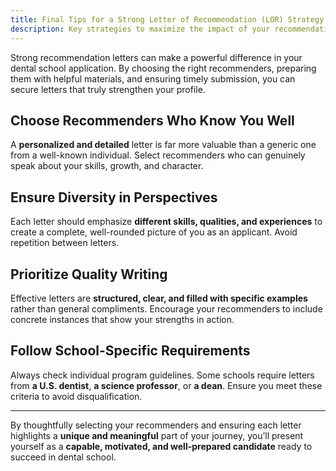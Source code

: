 ```yaml
---
title: Final Tips for a Strong Letter of Recommendation (LOR) Strategy
description: Key strategies to maximize the impact of your recommendation letters for U.S. dental school applications
---
```


Strong recommendation letters can make a powerful difference in your dental
school application. By choosing the right recommenders, preparing them with
helpful materials, and ensuring timely submission, you can secure letters that
truly strengthen your profile.

## Choose Recommenders Who Know You Well

A **personalized and detailed** letter is far more valuable than a generic one
from a well-known individual. Select recommenders who can genuinely speak about
your skills, growth, and character.

## Ensure Diversity in Perspectives

Each letter should emphasize **different skills, qualities, and experiences** to
create a complete, well-rounded picture of you as an applicant. Avoid repetition
between letters.

## Prioritize Quality Writing

Effective letters are **structured, clear, and filled with specific examples**
rather than general compliments. Encourage your recommenders to include concrete
instances that show your strengths in action.

## Follow School-Specific Requirements

Always check individual program guidelines. Some schools require letters from
**a U.S. dentist**, **a science professor**, or **a dean**. Ensure you meet
these criteria to avoid disqualification.

---

By thoughtfully selecting your recommenders and ensuring each letter highlights
a **unique and meaningful** part of your journey, you’ll present yourself as a
**capable, motivated, and well-prepared candidate** ready to succeed in dental
school.
